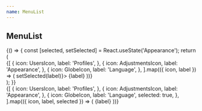 ```yaml
---
name: MenuList
---
```



## MenuList

<Playground>
  {() => {
    const [selected, setSelected] = React.useState('Appearance');
    return (
      <Box width="$56" p="$4">
        <MenuList role="navigation">
          <Section title="Settings">
            {[
              {
                icon: UsersIcon,
                label: 'Profiles',
              },
              {
                icon: AdjustmentsIcon,
                label: 'Appearance',
              },
              {
                icon: GlobeIcon,
                label: 'Language',
              },
            ].map(({ icon, label }) => (
              <Item key={label} aria-selected={selected === label} onClick={() => setSelected(label)}>
                <Icon as={icon} />
                <Text>{label}</Text>
              </Item>
            ))}
          </Section>
        </MenuList>
      </Box>
    );
  }}
</Playground>

<Playground>
  <ThemeProvider theme="orange">
    <Box width="$56" p="$4">
      <MenuList role="navigation">
        <Section title="Settings">
          {[
            {
              icon: UsersIcon,
              label: 'Profiles',
            },
            {
              icon: AdjustmentsIcon,
              label: 'Appearance',
            },
            {
              icon: GlobeIcon,
              label: 'Language',
              selected: true,
            },
          ].map(({ icon, label, selected }) => (
            <Item key={label} aria-selected={selected}>
              <Icon as={icon} />
              <Text>{label}</Text>
            </Item>
          ))}
        </Section>
      </MenuList>
    </Box>
  </ThemeProvider>
</Playground>
